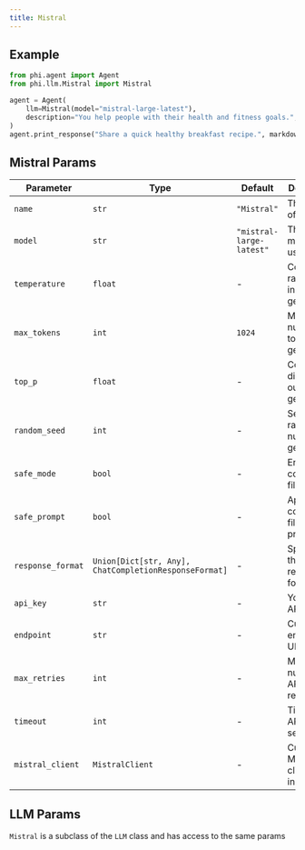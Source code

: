 ```yaml
---
title: Mistral
---
```


## Example

<CodeGroup>

```python agent.py
from phi.agent import Agent
from phi.llm.Mistral import Mistral

agent = Agent(
    llm=Mistral(model="mistral-large-latest"),
    description="You help people with their health and fitness goals.",
)
agent.print_response("Share a quick healthy breakfast recipe.", markdown=True)
```

</CodeGroup>

## Mistral Params

| Parameter | Type | Default | Description |
| -- | ---- | --- | ----------- |
| `name` | `str` | `"Mistral"` | The name of the LLM. |
| `model` | `str` | `"mistral-large-latest"` | The Mistral model to use. |
| `temperature` | `float` | - | Controls randomness in output generation. |
| `max_tokens` | `int` | `1024` | Maximum number of tokens to generate. |
| `top_p` | `float` | - | Controls diversity of output generation. |
| `random_seed` | `int` | - | Seed for random number generation. |
| `safe_mode` | `bool` | - | Enables content filtering. |
| `safe_prompt` | `bool` | - | Applies content filtering to prompts. |
| `response_format` | `Union[Dict[str, Any], ChatCompletionResponseFormat]` | - | Specifies the desired response format. |
| `api_key` | `str` | - | Your Mistral API key. |
| `endpoint` | `str` | - | Custom API endpoint URL. |
| `max_retries` | `int` | - | Maximum number of API call retries. |
| `timeout` | `int` | - | Timeout for API calls in seconds. |
| `mistral_client` | `MistralClient` | - | Custom Mistral client instance. |

## LLM Params

`Mistral` is a subclass of the `LLM` class and has access to the same params

<Snippet file="llm-base-reference.mdx" />
